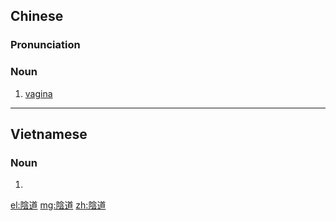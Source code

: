 {{also|阴道}}
==Chinese==
{{zh-forms|s=阴道}}

===Pronunciation===
{{zh-pron
|m=yīndào
|c=jam1 dou6
|mn=tw,xm,zz:im-tō/qz:im-tō͘
|cat=n
}}

===Noun===
{{zh-noun}}

# [[vagina]]

{{zh-cat|Anatomy}}

----

==Vietnamese==
{{vi-hantutab}}

===Noun===
{{vi-hantu|pos=noun}}

# {{han tu form of|âm đạo|[[vagina]]}}

[[el:陰道]]
[[mg:陰道]]
[[zh:陰道]]